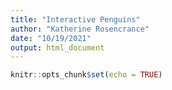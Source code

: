 ```yaml
---
title: "Interactive Penguins"
author: "Katherine Rosencrance"
date: "10/19/2021"
output: html_document
---
```


```r
knitr::opts_chunk$set(echo = TRUE)
```


